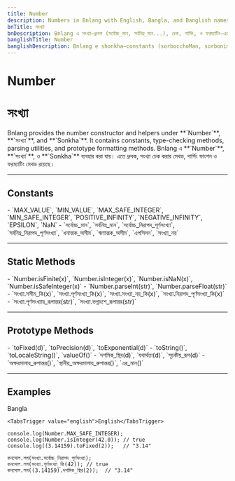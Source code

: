 ```yaml
---
title: Number
description: Numbers in Bnlang with English, Bangla, and Banglish names, including constants, checks, parsing, and formatting.
bnTitle: সংখ্যা
bnDescription: Bnlang এ সংখ্যা—ধ্রুবক (সর্বোচ্চ_মান, সর্বনিম্ন_মান...), চেক, পার্সিং, ও ফরম্যাটিং—এর উদাহরণ।
banglishTitle: Number
banglishDescription: Bnlang e shonkha—constants (sorbocchoMan, sorbonimnoMan...), checks, parsing, formatting—er udahoron.
---
```


# <I18nEnglish>Number</I18nEnglish>
# <I18nBangla>সংখ্যা</I18nBangla>


<I18nEnglish>
Bnlang provides the number constructor and helpers under **`Number`**, **`সংখ্যা`**, and **`Sonkha`**.  
It contains constants, type-checking methods, parsing utilities, and prototype formatting methods.
</I18nEnglish>

<I18nBangla>
Bnlang এ **`Number`**, **`সংখ্যা`**, ও **`Sonkha`** ব্যবহার করা যায়।  
এতে ধ্রুবক, সংখ্যা চেক করার মেথড, পার্সিং ফাংশন ও ফরম্যাটিং মেথড রয়েছে।
</I18nBangla>



---

## Constants

<I18nEnglish>
- `MAX_VALUE`, `MIN_VALUE`, `MAX_SAFE_INTEGER`, `MIN_SAFE_INTEGER`, `POSITIVE_INFINITY`, `NEGATIVE_INFINITY`, `EPSILON`, `NaN`
</I18nEnglish>

<I18nBangla>
- `সর্বোচ্চ_মান`, `সর্বনিম্ন_মান`, `সর্বোচ্চ_নিরাপদ_পূর্ণসংখ্যা`, `সর্বনিম্ন_নিরাপদ_পূর্ণসংখ্যা`, `ধনাত্মক_অসীম`, `ঋণাত্মক_অসীম`, `এপসিলন`, `সংখ্যা_নয়`
</I18nBangla>



---

## Static Methods

<I18nEnglish>
- `Number.isFinite(x)`, `Number.isInteger(x)`, `Number.isNaN(x)`, `Number.isSafeInteger(x)`  
- `Number.parseInt(str)`, `Number.parseFloat(str)`
</I18nEnglish>

<I18nBangla>
- `সংখ্যা.সসীম_কি(x)`, `সংখ্যা.পূর্ণসংখ্যা_কি(x)`, `সংখ্যা.সংখ্যা_নয়_কি(x)`, `সংখ্যা.নিরাপদ_পূর্ণসংখ্যা_কি(x)`  
- `সংখ্যা.পূর্ণসংখ্যায়_রূপান্তর(str)`, `সংখ্যা.ভগ্নাংশে_রূপান্তর(str)`
</I18nBangla>



---

## Prototype Methods

<I18nEnglish>
- `toFixed(d)`, `toPrecision(d)`, `toExponential(d)`  
- `toString()`, `toLocaleString()`, `valueOf()`
</I18nEnglish>

<I18nBangla>
- `দশমিক_স্থির(d)`, `যথার্থতা(d)`, `সূচকীয়_রূপ(d)`  
- `অক্ষরমালায়_রুপান্তর()`, `স্থানীয়_অক্ষরমালায়_রুপান্তর()`, `এর_মান()`
</I18nBangla>



---

## Examples

<Tabs defaultValue="bangla" className="w-full">
  <TabsList>
    <TabsTrigger value="bangla">Bangla</TabsTrigger>
    
    <TabsTrigger value="english">English</TabsTrigger>
  </TabsList>

  <TabsContent value="english">

```bnl
console.log(Number.MAX_SAFE_INTEGER);
console.log(Number.isInteger(42.0)); // true
console.log((3.14159).toFixed(2));   // "3.14"
```
  </TabsContent>

  <TabsContent value="bangla">

```bnl
কনসোল.লগ(সংখ্যা.সর্বোচ্চ_নিরাপদ_পূর্ণসংখ্যা);
কনসোল.লগ(সংখ্যা.পূর্ণসংখ্যা_কি(42)); // true
কনসোল.লগ((3.14159).দশমিক_স্থির(2));  // "3.14"
```
  </TabsContent>

  
</Tabs>
